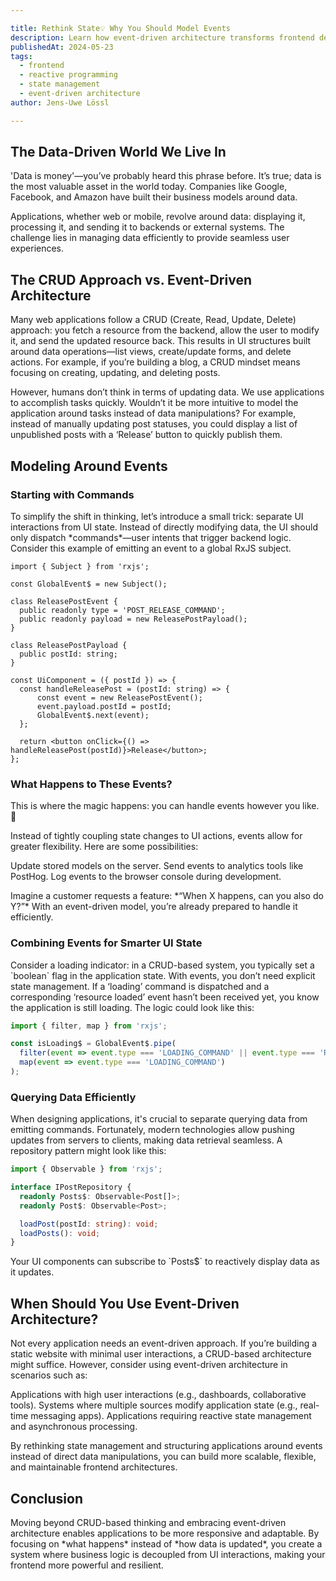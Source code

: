 ```yaml
---

title: Rethink State💡 Why You Should Model Events
description: Learn how event-driven architecture transforms frontend development by improving state management, user experience, and responsiveness. Explore practical techniques today!
publishedAt: 2024-05-23
tags:
  - frontend
  - reactive programming
  - state management
  - event-driven architecture
author: Jens-Uwe Lössl

---
```



<H2>The Data-Driven World We Live In</H2>
<P>'Data is money'—you’ve probably heard this phrase before. It’s true; data is the most valuable asset in the world today. Companies like
  Google, Facebook, and Amazon have built their business models around data.</P>
<P>Applications, whether web or mobile, revolve around data: displaying it, processing it, and sending it to backends or external systems.
  The challenge lies in managing data efficiently to provide seamless user experiences.</P>

<H2>The CRUD Approach vs. Event-Driven Architecture</H2>
<P>Many web applications follow a CRUD (Create, Read, Update, Delete) approach: you fetch a resource from the backend, allow the user to
  modify it, and send the updated resource back. This results in UI structures built around data operations—list views, create/update forms,
  and delete actions. For example, if you’re building a blog, a CRUD mindset means focusing on creating, updating, and deleting posts.</P>

<P>However, humans don’t think in terms of updating data. We use applications to accomplish tasks quickly. Wouldn’t it be more intuitive to
  model the application around tasks instead of data manipulations? For example, instead of manually updating post statuses, you could
  display a list of unpublished posts with a ‘Release’ button to quickly publish them.</P>

<H2>Modeling Around Events</H2>

<H3>Starting with Commands</H3>
<P>To simplify the shift in thinking, let’s introduce a small trick: separate UI interactions from UI state. Instead of directly modifying
  data, the UI should only dispatch *commands*—user intents that trigger backend logic. Consider this example of emitting an event to a
  global <ExternalLink href={"https://rxjs.dev/guide/subject"}>RxJS subject.</ExternalLink></P>

```tsx
import { Subject } from 'rxjs';

const GlobalEvent$ = new Subject();

class ReleasePostEvent {
  public readonly type = 'POST_RELEASE_COMMAND';
  public readonly payload = new ReleasePostPayload();
}

class ReleasePostPayload {
  public postId: string;
}

const UiComponent = ({ postId }) => {
  const handleReleasePost = (postId: string) => {
      const event = new ReleasePostEvent();
      event.payload.postId = postId;
      GlobalEvent$.next(event);
  };

  return <button onClick={() => handleReleasePost(postId)}>Release</button>;
};
```

<H3>What Happens to These Events?</H3>
<P>This is where the magic happens: you can handle events however you like. 🚀</P>
<P>Instead of tightly coupling state changes to UI actions, events allow for greater flexibility. Here are some possibilities:</P>
<UnsortedList.Root>
  <UnsortedList.Item>Update stored models on the server.</UnsortedList.Item>
  <UnsortedList.Item>Send events to analytics tools like <ExternalLink
    href="https://posthog.com/">PostHog.</ExternalLink></UnsortedList.Item>
  <UnsortedList.Item>Log events to the browser console during development.</UnsortedList.Item>
</UnsortedList.Root>
<P>Imagine a customer requests a feature: *“When X happens, can you also do Y?”* With an event-driven model, you’re already prepared to
  handle it efficiently.</P>

<H3>Combining Events for Smarter UI State</H3>
<P>Consider a loading indicator: in a CRUD-based system, you typically set a `boolean` flag in the application state. With events, you don’t
  need explicit state management. If a ‘loading’ command is dispatched and a corresponding ‘resource loaded’ event hasn’t been received yet,
  you know the application is still loading. The logic could look like this:</P>

```typescript
import { filter, map } from 'rxjs';

const isLoading$ = GlobalEvent$.pipe(
  filter(event => event.type === 'LOADING_COMMAND' || event.type === 'RESOURCE_LOADED'),
  map(event => event.type === 'LOADING_COMMAND')
);
```

<H3>Querying Data Efficiently</H3>
<P>When designing applications, it's crucial to separate querying data from emitting commands. Fortunately, modern technologies allow
  pushing updates from servers to clients, making data retrieval seamless. A repository pattern might look like this:</P>

```typescript
import { Observable } from 'rxjs';

interface IPostRepository {
  readonly Posts$: Observable<Post[]>;
  readonly Post$: Observable<Post>;

  loadPost(postId: string): void;
  loadPosts(): void;
}
```

<P>Your UI components can subscribe to `Posts$` to reactively display data as it updates.</P>

<H2>When Should You Use Event-Driven Architecture?</H2>
<P>Not every application needs an event-driven approach. If you’re building a static website with minimal user interactions, a CRUD-based
  architecture might suffice. However, consider using event-driven architecture in scenarios such as:</P>
<UnsortedList.Root>
  <UnsortedList.Item>Applications with high user interactions (e.g., dashboards, collaborative tools).</UnsortedList.Item>
  <UnsortedList.Item>Systems where multiple sources modify application state (e.g., real-time messaging apps).</UnsortedList.Item>
  <UnsortedList.Item>Applications requiring reactive state management and asynchronous processing.</UnsortedList.Item>
</UnsortedList.Root>
<P>By rethinking state management and structuring applications around events instead of direct data manipulations, you can build more
  scalable, flexible, and maintainable frontend architectures.</P>

<H2>Conclusion</H2>
<P>Moving beyond CRUD-based thinking and embracing event-driven architecture enables applications to be more responsive and adaptable. By
  focusing on *what happens* instead of *how data is updated*, you create a system where business logic is decoupled from UI interactions,
  making your frontend more powerful and resilient.</P>
